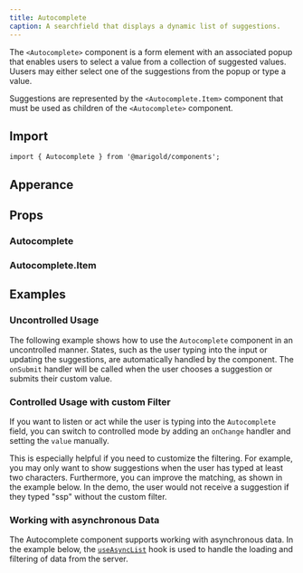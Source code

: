 ```yaml
---
title: Autocomplete
caption: A searchfield that displays a dynamic list of suggestions.
---
```


The `<Autocomplete>` component is a form element with an associated popup that enables users to select a value from a collection of suggested values. Uusers may either select one of the suggestions from the popup or type a value.

Suggestions are represented by the `<Autocomplete.Item>` component that must be used as children of the `<Autocomplete>` component.

## Import

```tsx
import { Autocomplete } from '@marigold/components';
```

## Apperance

<AppearanceTable component={title} />

## Props

### Autocomplete

<PropsTable component={title} />

### Autocomplete.Item

<PropsTable component="ListBoxOption" />

## Examples

### Uncontrolled Usage

The following example shows how to use the `Autocomplete` component in an uncontrolled manner. States, such as the user typing into the input or updating the suggestions, are automatically handled by the component. The `onSubmit` handler will be called when the user chooses a suggestion or submits their custom value.

<ComponentDemo file="./autocomplete-uncontrolled.demo.tsx" />

### Controlled Usage with custom Filter

If you want to listen or act while the user is typing into the `Autocomplete` field, you can switch to controlled mode by adding an `onChange` handler and setting the `value` manually.

This is especially helpful if you need to customize the filtering. For example, you may only want to show suggestions when the user has typed at least two characters. Furthermore, you can improve the matching, as shown in the example below. In the demo, the user would not receive a suggestion if they typed "ssp" without the custom filter.

<ComponentDemo file="./autocomplete-controlled.demo.tsx" />

### Working with asynchronous Data

The Autocomplete component supports working with asynchronous data. In the example below, the [`useAsyncList`](/hooks/useAsyncList) hook is used to handle the loading and filtering of data from the server.

<ComponentDemo file="./autocomplete-async.demo.tsx" />
